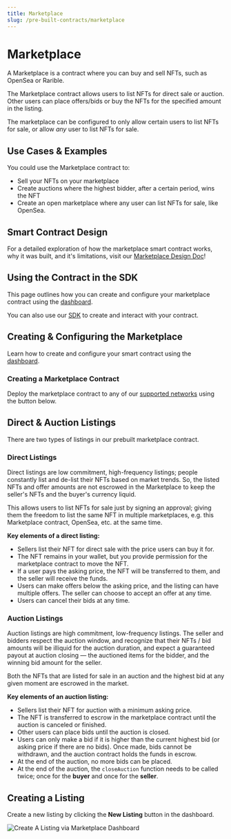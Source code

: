 ```yaml
---
title: Marketplace
slug: /pre-built-contracts/marketplace
---
```



# Marketplace

<div className="deployContractBtnContainer" style={{ marginTop: -70 }}>
  <DeployThisContractButton
    link={"https://thirdweb.com/thirdweb.eth/Marketplace?via=portal"}
    contractType="marketplace"
  />
</div>

A Marketplace is a contract where you can buy and sell NFTs, such as OpenSea or Rarible.

The Marketplace contract allows users to list NFTs for direct sale or auction.
Other users can place offers/bids or buy the NFTs for the specified amount in the listing.

The marketplace can be configured to only allow certain users to list NFTs for sale, or allow _any_ user to list NFTs for sale.

## Use Cases & Examples

You could use the Marketplace contract to:

- Sell your NFTs on your marketplace
- Create auctions where the highest bidder, after a certain period, wins the NFT
- Create an open marketplace where any user can list NFTs for sale, like OpenSea.

<div className="row" style={{ marginBottom: 24 }}>
  <div className="col col--6" style={{ marginTop: 8 }}>
    <QuickstartCard
      name="Guide: Create an NFT Marketplace with the SDK"
      link="https://portal.thirdweb.com/guides/nft-marketplace-with-typescript-next"
      image="/assets/icons/education.png"
    />
  </div>
  <div className="col col--6" style={{ marginTop: 8 }}>
    <QuickstartCard
      name="Guide: List an NFT For Auction and Place a Bid with the SDK"
      link="https://portal.thirdweb.com/guides/auction-button-react"
      image="/assets/icons/education.png"
    />
  </div>
</div>

## Smart Contract Design

For a detailed exploration of how the marketplace smart contract works, why it was built,
and it's limitations, visit our [Marketplace Design Doc](/contracts/design/Marketplace)!

<div className="row" style={{ marginBottom: 24 }}>
  <div className="col col--12" style={{ marginTop: 8 }}>
    <QuickstartCard
      name="Marketplace Smart Contract Design Document"
      link="/contracts/design/Marketplace"
      image="/assets/icons/drop.png"
    />
  </div>
</div>

## Using the Contract in the SDK

This page outlines how you can create and configure your marketplace contract using the [dashboard](https://thirdweb.com/dashboard).

You can also use our [SDK](/sdk) to create and interact with your contract.

<div className="row" style={{ marginBottom: 24 }}>
  <div className="col col--12" style={{ marginTop: 8 }}>
    <QuickstartCard
      name="Using the Marketplace Contract in the SDK"
      link="/sdk/interacting-with-contracts/marketplace"
      image="/assets/icons/marketplace.png"
    />
  </div>
</div>

## Creating & Configuring the Marketplace

Learn how to create and configure your smart contract using the [dashboard](https://thirdweb.com/dashboard).

### Creating a Marketplace Contract

Deploy the marketplace contract to any of our
[supported networks](https://blog.thirdweb.com/guides/which-network-should-you-use) using the button below.

<div style={{ width: "fit-content" }}>
  <DeployThisContractButton
    link={"https://thirdweb.com/thirdweb.eth/Marketplace?via=portal"}
    contractType="marketplace"
  />
</div>

## Direct & Auction Listings

There are two types of listings in our prebuilt marketplace contract.

### Direct Listings

Direct listings are low commitment, high-frequency listings; people constantly list and de-list their NFTs
based on market trends. So, the listed NFTs and offer amounts are not escrowed in the Marketplace
to keep the seller's NFTs and the buyer's currency liquid.

This allows users to list NFTs for sale just by signing an approval; giving them the freedom to list the
same NFT in multiple marketplaces, e.g. this Marketplace contract, OpenSea, etc. at the same time.

**Key elements of a direct listing:**

- Sellers list their NFT for direct sale with the price users can buy it for.
- The NFT remains in your wallet, but you provide permission for the marketplace contract to move the NFT.
- If a user pays the asking price, the NFT will be transferred to them, and the seller will receive the funds.
- Users can make offers below the asking price, and the listing can have multiple offers. The seller can choose to accept an offer at any time.
- Users can cancel their bids at any time.

### Auction Listings

Auction listings are high commitment, low-frequency listings.
The seller and bidders respect the auction window, and recognize that their NFTs / bid amounts will be
illiquid for the auction duration, and expect a guaranteed payout at auction closing — the auctioned
items for the bidder, and the winning bid amount for the seller.

Both the NFTs that are listed for sale in an auction and the highest bid at any given moment are escrowed
in the market.

**Key elements of an auction listing:**

- Sellers list their NFT for auction with a minimum asking price.
- The NFT is transferred to escrow in the marketplace contract until the auction is canceled or finished.
- Other users can place bids until the auction is closed.
- Users can only make a bid if it is higher than the current highest bid (or asking price if there are no bids). Once made, bids cannot be withdrawn, and the auction contract holds the funds in escrow.
- At the end of the auction, no more bids can be placed.
- At the end of the auction, the `closeAuction` function needs to be called twice; once for the **buyer** and
  once for the **seller**.

## Creating a Listing

Create a new listing by clicking the **New Listing** button in the dashboard.

![Create A Listing via Marketplace Dashboard](./assets/new-listing.png)

